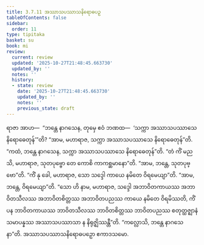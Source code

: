 ```yaml
---
title: 3.7.11 အဿာသပဿာသနိရောဓပဉှ
tableOfContents: false
sidebar:
  order: 11
type: tipitaka
basket: su
book: mi
review:
  current: review
  updated: '2025-10-27T21:48:45.663730'
  updated_by: ''
  notes: ''
  history:
  - state: review
    date: '2025-10-27T21:48:45.663730'
    updated_by: ''
    notes: ''
    previous_state: draft
---
```



<ReviewStatus review={frontmatter.review} showDetails={true} />

<HypothesisAnnotation frontmatter={frontmatter} />

<DynamicBreadcrumb />

<Division number="104" book="mi" e="ch" v="28">

<Paragraph number="492" book="mi">
ရာဇာ အာဟ—  “ဘန္တေ နာဂသေန, တုမှေ ဧဝံ ဘဏထ—  ‘သက္ကာ အဿာသပဿာသေ နိရောဓေတုန်’”တိ? “အာမ, မဟာရာဇ, သက္ကာ အဿာသပဿာသေ နိရောဓေတုန်”တိ. “ကထံ, ဘန္တေ နာဂသေန, သက္ကာ အဿာသပဿာသေ နိရောဓေတုန်”တိ. “တံ ကိံ မညသိ, မဟာရာဇ, သုတပုဗ္ဗော တေ ကောစိ ကာကစ္ဆမာနော”တိ. “အာမ, ဘန္တေ, သုတပုဗ္ဗော”တိ. “ကိံ နု ခေါ, မဟာရာဇ, သော သဒ္ဒေါ ကာယေ နမိတေ ဝိရမေယျာ”တိ. “အာမ, ဘန္တေ, ဝိရမေယျာ”တိ. “သော ဟိ နာမ, မဟာရာဇ, သဒ္ဒေါ အဘာဝိတကာယဿ အဘာဝိတသီလဿ အဘာဝိတစိတ္တဿ အဘာဝိတပညဿ ကာယေ နမိတေ ဝိရမိဿတိ, ကိံ ပန ဘာဝိတကာယဿ ဘာဝိတသီလဿ ဘာဝိတစိတ္တဿ ဘာဝိတပညဿ စတုတ္ထဇ္ဈာနံ သမာပန္နဿ အဿာသပဿာသာ န နိရုဇ္ဈိဿန္တီ”တိ.
</Paragraph>

<Paragraph number="493" book="mi">
“ကလ္လောသိ, ဘန္တေ နာဂသေနာ”တိ.

</Paragraph>
</Division>

<Paragraph number="494" type="center" book="mi">
အဿာသပဿာသနိရောဓပဉှော ဧကာဒသမော.
</Paragraph>